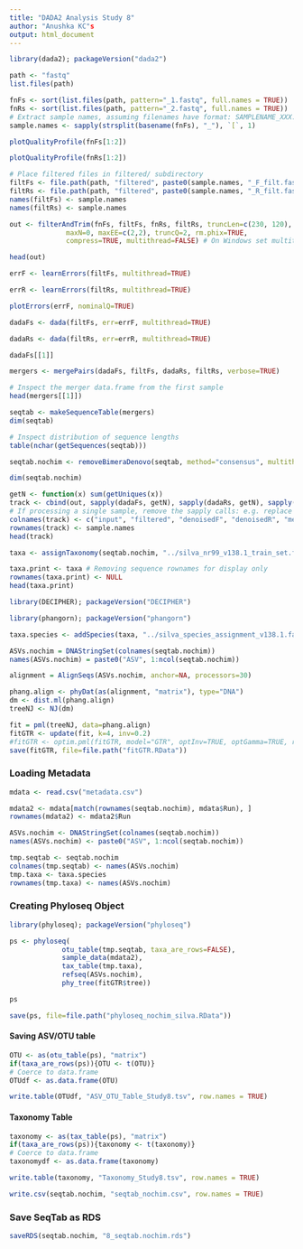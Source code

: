 ```yaml
---
title: "DADA2 Analysis Study 8"
author: "Anushka KC"s
output: html_document
---
```


```r
library(dada2); packageVersion("dada2")
```

```r
path <- "fastq"
list.files(path)
```

```r
fnFs <- sort(list.files(path, pattern="_1.fastq", full.names = TRUE))
fnRs <- sort(list.files(path, pattern="_2.fastq", full.names = TRUE))
# Extract sample names, assuming filenames have format: SAMPLENAME_XXX.fastq
sample.names <- sapply(strsplit(basename(fnFs), "_"), `[`, 1)
```


```r
plotQualityProfile(fnFs[1:2])
```

```r
plotQualityProfile(fnRs[1:2])
```

```r
# Place filtered files in filtered/ subdirectory
filtFs <- file.path(path, "filtered", paste0(sample.names, "_F_filt.fastq.gz"))
filtRs <- file.path(path, "filtered", paste0(sample.names, "_R_filt.fastq.gz"))
names(filtFs) <- sample.names
names(filtRs) <- sample.names
```

```r
out <- filterAndTrim(fnFs, filtFs, fnRs, filtRs, truncLen=c(230, 120), trimLeft=c(0,20),
              maxN=0, maxEE=c(2,2), truncQ=2, rm.phix=TRUE,
              compress=TRUE, multithread=FALSE) # On Windows set multithread=FALSE
```

```r
head(out)
```

```r
errF <- learnErrors(filtFs, multithread=TRUE)
```

```r
errR <- learnErrors(filtRs, multithread=TRUE)
```

```r
plotErrors(errF, nominalQ=TRUE)
```

```r
dadaFs <- dada(filtFs, err=errF, multithread=TRUE)
```

```r
dadaRs <- dada(filtRs, err=errR, multithread=TRUE)
```

```r
dadaFs[[1]]
```

```r
mergers <- mergePairs(dadaFs, filtFs, dadaRs, filtRs, verbose=TRUE)
```

```r
# Inspect the merger data.frame from the first sample
head(mergers[[1]])
```

```r
seqtab <- makeSequenceTable(mergers)
dim(seqtab)
```

```r
# Inspect distribution of sequence lengths
table(nchar(getSequences(seqtab)))
```

```r
seqtab.nochim <- removeBimeraDenovo(seqtab, method="consensus", multithread=TRUE, verbose=TRUE)
```

```r
dim(seqtab.nochim)
```

```r
getN <- function(x) sum(getUniques(x))
track <- cbind(out, sapply(dadaFs, getN), sapply(dadaRs, getN), sapply(mergers, getN), rowSums(seqtab.nochim))
# If processing a single sample, remove the sapply calls: e.g. replace sapply(dadaFs, getN) with getN(dadaFs)
colnames(track) <- c("input", "filtered", "denoisedF", "denoisedR", "merged", "nonchim")
rownames(track) <- sample.names
head(track)
```

```r
taxa <- assignTaxonomy(seqtab.nochim, "../silva_nr99_v138.1_train_set.fa.gz", multithread=TRUE)
```

```r
taxa.print <- taxa # Removing sequence rownames for display only
rownames(taxa.print) <- NULL
head(taxa.print)
```

```r
library(DECIPHER); packageVersion("DECIPHER")
```

```r
library(phangorn); packageVersion("phangorn")
```

```r
taxa.species <- addSpecies(taxa, "../silva_species_assignment_v138.1.fa.gz")
```

```r
ASVs.nochim = DNAStringSet(colnames(seqtab.nochim))
names(ASVs.nochim) = paste0("ASV", 1:ncol(seqtab.nochim))
```

```r
alignment = AlignSeqs(ASVs.nochim, anchor=NA, processors=30)
```

```r
phang.align <- phyDat(as(alignment, "matrix"), type="DNA")
dm <- dist.ml(phang.align)
treeNJ <- NJ(dm)

fit = pml(treeNJ, data=phang.align)
fitGTR <- update(fit, k=4, inv=0.2)
#fitGTR <- optim.pml(fitGTR, model="GTR", optInv=TRUE, optGamma=TRUE, rearrangement = "stochastic", control = pml.control(trace = 0))
save(fitGTR, file=file.path("fitGTR.RData"))
```

### Loading Metadata
```r
mdata <- read.csv("metadata.csv")
```

```r
mdata2 <- mdata[match(rownames(seqtab.nochim), mdata$Run), ]
rownames(mdata2) <- mdata2$Run

ASVs.nochim <- DNAStringSet(colnames(seqtab.nochim))
names(ASVs.nochim) <- paste0("ASV", 1:ncol(seqtab.nochim))

tmp.seqtab <- seqtab.nochim
colnames(tmp.seqtab) <- names(ASVs.nochim)
tmp.taxa <- taxa.species
rownames(tmp.taxa) <- names(ASVs.nochim)
```

### Creating Phyloseq Object
```r
library(phyloseq); packageVersion("phyloseq")
```

```r
ps <- phyloseq(
             otu_table(tmp.seqtab, taxa_are_rows=FALSE),
             sample_data(mdata2),
             tax_table(tmp.taxa),
             refseq(ASVs.nochim),
             phy_tree(fitGTR$tree))

ps
```

```r
save(ps, file=file.path("phyloseq_nochim_silva.RData"))
```

#### Saving ASV/OTU table
```r
OTU <- as(otu_table(ps), "matrix")
if(taxa_are_rows(ps)){OTU <- t(OTU)}
# Coerce to data.frame
OTUdf <- as.data.frame(OTU)
```

```r
write.table(OTUdf, "ASV_OTU_Table_Study8.tsv", row.names = TRUE)
```

#### Taxonomy Table
```r
taxonomy <- as(tax_table(ps), "matrix")
if(taxa_are_rows(ps)){taxonomy <- t(taxonomy)}
# Coerce to data.frame
taxonomydf <- as.data.frame(taxonomy)
```

```r
write.table(taxonomy, "Taxonomy_Study8.tsv", row.names = TRUE)
```

```r
write.csv(seqtab.nochim, "seqtab_nochim.csv", row.names = TRUE)
```

### Save SeqTab as RDS
```r
saveRDS(seqtab.nochim, "8_seqtab.nochim.rds")
```
